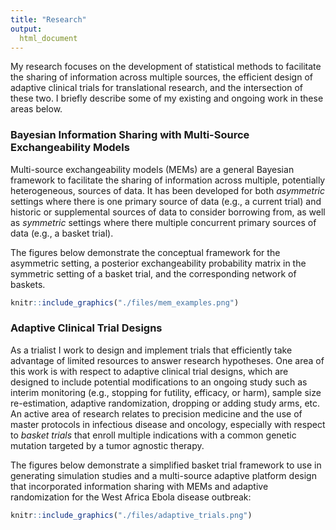 ```yaml
---
title: "Research"
output: 
  html_document
---
```


My research focuses on the development of statistical methods to facilitate the sharing of information across multiple sources, the efficient design of adaptive clinical trials for translational research, and the intersection of these two. I briefly describe some of my existing and ongoing work in these areas below.

### Bayesian Information Sharing with Multi-Source Exchangeability Models

Multi-source exchangeability models (MEMs) are a general Bayesian framework to facilitate the sharing of information across multiple, potentially heterogeneous, sources of data. It has been developed for both *asymmetric* settings where there is one primary source of data (e.g., a current trial) and historic or supplemental sources of data to consider borrowing from, as well as *symmetric* settings where there multiple concurrent primary sources of data (e.g., a basket trial). 

The figures below demonstrate the conceptual framework for the asymmetric setting, a posterior exchangeability probability matrix in the symmetric setting of a basket trial, and the corresponding network of baskets.

```r
knitr::include_graphics("./files/mem_examples.png")
```


### Adaptive Clinical Trial Designs

As a trialist I work to design and implement trials that efficiently take advantage of limited resources to answer research hypotheses. One area of this work is with respect to adaptive clinical trial designs, which are designed to include potential modifications to an ongoing study such as interim monitoring (e.g., stopping for futility, efficacy, or harm), sample size re-estimation, adaptive randomization, dropping or adding study arms, etc. An active area of research relates to precision medicine and the use of master protocols in infectious disease and oncology, especially with respect to *basket trials* that enroll multiple indications with a common genetic mutation targeted by a tumor agnostic therapy.

The figures below demonstrate a simplified basket trial framework to use in generating simulation studies and a multi-source adaptive platform design that incorporated information sharing with MEMs and adaptive randomization for the West Africa Ebola disease outbreak:

```r
knitr::include_graphics("./files/adaptive_trials.png")
```
